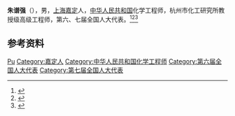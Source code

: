'''朱谱强'''（{{bd|1922年|10月|2020年|10月22日|catIdx=Zhu}}），男，[[上海|上海]][[嘉定|嘉定]]人，[[中华人民共和国|中华人民共和国]]化学工程师，杭州市化工研究所教授级高级工程师，第六、七届全国人大代表。<ref>{{Cite book|title=中华人民共和国职官志|author=何虎生, 李耀东, 向常福主编|publisher=中国社会出版社|year=2003|isbn=9787800883934|location=北京|pages=}}</ref><ref>{{Cite web|title=朱谱强同志逝世|url=https://hznews.hangzhou.com.cn/xinzheng/yaolan/content/2020-10/28/content_7841427.htm|accessdate=2020-10-28|work=杭州网|archive-date=2020-11-01|archive-url=https://web.archive.org/web/20201101002803/https://hznews.hangzhou.com.cn/xinzheng/yaolan/content/2020-10/28/content_7841427.htm|dead-url=no}}</ref><ref>{{Cite web|title=上世纪40年代的浙大毕业生有多牛 他让杭州人喝上更洁净的自来水他研制的产品打破了美国垄断|url=http://zjdaily.zjol.com.cn/zjlnb//html/2016-09/02/content_3399429.htm?div=-1|accessdate=2020-10-28|work=浙江老年报|archive-date=2020-10-31|archive-url=https://web.archive.org/web/20201031045257/http://zjdaily.zjol.com.cn/zjlnb//html/2016-09/02/content_3399429.htm?div=-1|dead-url=no}}</ref>

== 参考资料 ==
{{reflist}}

{{中国人物小作品}}

{{Authority control}}
{{DEFAULTSORT:Zhu朱}}
[[Category:朱姓|Pu]]
[[Category:嘉定人|Category:嘉定人]]
[[Category:中华人民共和国化学工程师|Category:中华人民共和国化学工程师]]
[[Category:第六届全国人大代表|Category:第六届全国人大代表]]
[[Category:第七届全国人大代表|Category:第七届全国人大代表]]